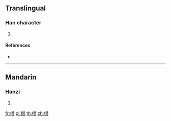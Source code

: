 ==Translingual==

===Han character===
{{Han char|rn=75|rad=木|as=12|sn=16|four=|canj=DMUA}}

# {{defn|Han|sort=木12}}

====References====
* {{Han ref|kx=0555.110|dkj=15595|dj=0944.040|hdz=21290.070|uh=6A6C|ud=27244}}

----

==Mandarin==

===Hanzi===
{{cmn-hanzi|pin=[[cén]] ([[cen2]]), [[shàn]] ([[shan4]])|wg=ts'en<sup>2</sup>, shan<sup>4</sup>}}

# {{defn|lang=cmn|sort=木12}}

[[fr:橬]]
[[pl:橬]]
[[th:橬]]
[[zh:橬]]